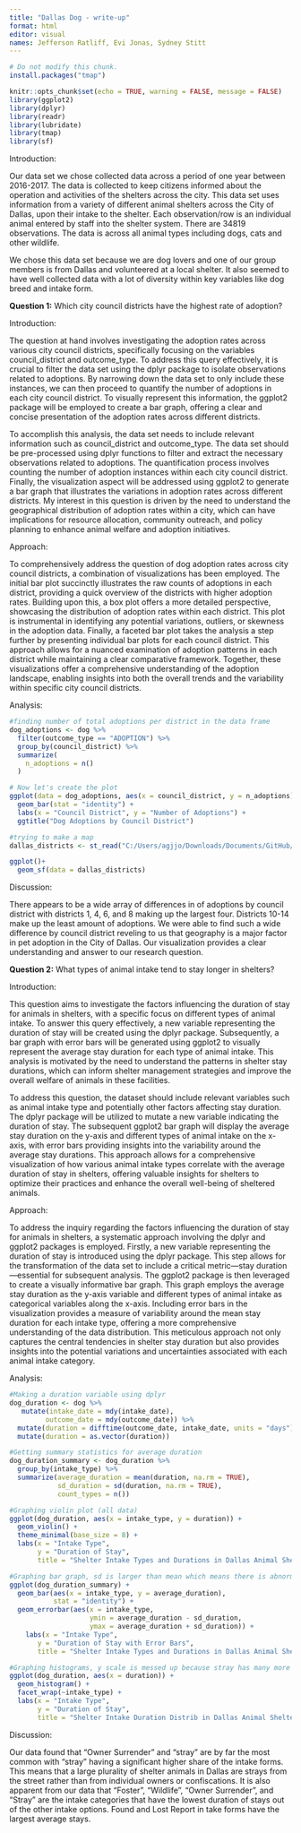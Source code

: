 ```yaml
---
title: "Dallas Dog - write-up"
format: html
editor: visual
names: Jefferson Ratliff, Evi Jonas, Sydney Stitt
---
```


```r
# Do not modify this chunk.
install.packages("tmap")

knitr::opts_chunk$set(echo = TRUE, warning = FALSE, message = FALSE)
library(ggplot2)
library(dplyr)
library(readr)
library(lubridate)
library(tmap)
library(sf)
```

Introduction:

Our data set we chose collected data across a period of one year between 2016-2017. The data is collected to keep citizens informed about the operation and activities of the shelters across the city. This data set uses information from a variety of different animal shelters across the City of Dallas, upon their intake to the shelter. Each observation/row is an individual animal entered by staff into the shelter system. There are 34819 observations. The data is across all animal types including dogs, cats and other wildlife.

We chose this data set because we are dog lovers and one of our group members is from Dallas and volunteered at a local shelter. It also seemed to have well collected data with a lot of diversity within key variables like dog breed and intake form.

**Question 1:** Which city council districts have the highest rate of adoption?

Introduction:

The question at hand involves investigating the adoption rates across various city council districts, specifically focusing on the variables council_district and outcome_type. To address this query effectively, it is crucial to filter the data set using the dplyr package to isolate observations related to adoptions. By narrowing down the data set to only include these instances, we can then proceed to quantify the number of adoptions in each city council district. To visually represent this information, the ggplot2 package will be employed to create a bar graph, offering a clear and concise presentation of the adoption rates across different districts.

To accomplish this analysis, the data set needs to include relevant information such as council_district and outcome_type. The data set should be pre-processed using dplyr functions to filter and extract the necessary observations related to adoptions. The quantification process involves counting the number of adoption instances within each city council district. Finally, the visualization aspect will be addressed using ggplot2 to generate a bar graph that illustrates the variations in adoption rates across different districts. My interest in this question is driven by the need to understand the geographical distribution of adoption rates within a city, which can have implications for resource allocation, community outreach, and policy planning to enhance animal welfare and adoption initiatives.

Approach:

To comprehensively address the question of dog adoption rates across city council districts, a combination of visualizations has been employed. The initial bar plot succinctly illustrates the raw counts of adoptions in each district, providing a quick overview of the districts with higher adoption rates. Building upon this, a box plot offers a more detailed perspective, showcasing the distribution of adoption rates within each district. This plot is instrumental in identifying any potential variations, outliers, or skewness in the adoption data. Finally, a faceted bar plot takes the analysis a step further by presenting individual bar plots for each council district. This approach allows for a nuanced examination of adoption patterns in each district while maintaining a clear comparative framework. Together, these visualizations offer a comprehensive understanding of the adoption landscape, enabling insights into both the overall trends and the variability within specific city council districts.

Analysis:

```r
#finding number of total adoptions per district in the data frame
dog_adoptions <- dog %>%
  filter(outcome_type == "ADOPTION") %>% 
  group_by(council_district) %>% 
  summarize(
    n_adoptions = n()
  )
```

```r
# Now let's create the plot
ggplot(data = dog_adoptions, aes(x = council_district, y = n_adoptions)) +
  geom_bar(stat = "identity") +
  labs(x = "Council District", y = "Number of Adoptions") +
  ggtitle("Dog Adoptions by Council District")
```

```r
#trying to make a map
dallas_districts <- st_read("C:/Users/agjjo/Downloads/Documents/GitHub/project01-dog/data/Councils/Councils.shp")

ggplot()+
  geom_sf(data = dallas_districts)
```

Discussion:

There appears to be a wide array of differences in of adoptions by council district with districts 1, 4, 6, and 8 making up the largest four. Districts 10-14 make up the least amount of adoptions. We were able to find such a wide difference by council district reveling to us that geography is a major factor in pet adoption in the City of Dallas. Our visualization provides a clear understanding and answer to our research question.

**Question 2:** What types of animal intake tend to stay longer in shelters?

Introduction:

This question aims to investigate the factors influencing the duration of stay for animals in shelters, with a specific focus on different types of animal intake. To answer this query effectively, a new variable representing the duration of stay will be created using the dplyr package. Subsequently, a bar graph with error bars will be generated using ggplot2 to visually represent the average stay duration for each type of animal intake. This analysis is motivated by the need to understand the patterns in shelter stay durations, which can inform shelter management strategies and improve the overall welfare of animals in these facilities.

To address this question, the dataset should include relevant variables such as animal intake type and potentially other factors affecting stay duration. The dplyr package will be utilized to mutate a new variable indicating the duration of stay. The subsequent ggplot2 bar graph will display the average stay duration on the y-axis and different types of animal intake on the x-axis, with error bars providing insights into the variability around the average stay durations. This approach allows for a comprehensive visualization of how various animal intake types correlate with the average duration of stay in shelters, offering valuable insights for shelters to optimize their practices and enhance the overall well-being of sheltered animals.

Approach:

To address the inquiry regarding the factors influencing the duration of stay for animals in shelters, a systematic approach involving the dplyr and ggplot2 packages is employed. Firstly, a new variable representing the duration of stay is introduced using the dplyr package. This step allows for the transformation of the data set to include a critical metric—stay duration—essential for subsequent analysis. The ggplot2 package is then leveraged to create a visually informative bar graph. This graph employs the average stay duration as the y-axis variable and different types of animal intake as categorical variables along the x-axis. Including error bars in the visualization provides a measure of variability around the mean stay duration for each intake type, offering a more comprehensive understanding of the data distribution. This meticulous approach not only captures the central tendencies in shelter stay duration but also provides insights into the potential variations and uncertainties associated with each animal intake category.

Analysis:

```r
#Making a duration variable using dplyr
dog_duration <- dog %>%
   mutate(intake_date = mdy(intake_date),
         outcome_date = mdy(outcome_date)) %>%
  mutate(duration = difftime(outcome_date, intake_date, units = "days")) %>%
  mutate(duration = as.vector(duration))

#Getting summary statistics for average duration
dog_duration_summary <- dog_duration %>%
  group_by(intake_type) %>%
  summarize(average_duration = mean(duration, na.rm = TRUE),
            sd_duration = sd(duration, na.rm = TRUE),
            count_types = n()) 

#Graphing violin plot (all data)
ggplot(dog_duration, aes(x = intake_type, y = duration)) +
  geom_violin() +
  theme_minimal(base_size = 8) +
  labs(x = "Intake Type", 
       y = "Duration of Stay", 
       title = "Shelter Intake Types and Durations in Dallas Animal Shelters in 2016 and 2017")

#Graphing bar graph, sd is larger than mean which means there is abnormal distributions
ggplot(dog_duration_summary) +
  geom_bar(aes(x = intake_type, y = average_duration), 
           stat = "identity") +
  geom_errorbar(aes(x = intake_type, 
                    ymin = average_duration - sd_duration, 
                    ymax = average_duration + sd_duration)) +
    labs(x = "Intake Type", 
       y = "Duration of Stay with Error Bars", 
       title = "Shelter Intake Types and Durations in Dallas Animal Shelters in 2016 and 2017")

#Graphing histograms, y scale is messed up because stray has many more observations than other groups
ggplot(dog_duration, aes(x = duration)) +
  geom_histogram() +
  facet_wrap(~intake_type) +
  labs(x = "Intake Type", 
       y = "Duration of Stay", 
       title = "Shelter Intake Duration Distrib in Dallas Animal Shelters in 2016 and 2017")
```

Discussion:

Our data found that "Owner Surrender" and "stray" are by far the most common with "stray" having a significant higher share of the intake forms. This means that a large plurality of shelter animals in Dallas are strays from the street rather than from individual owners or confiscations. It is also apparent from our data that "Foster", "Wildlife", "Owner Surrender", and "Stray" are the intake categories that have the lowest duration of stays out of the other intake options. Found and Lost Report in take forms have the largest average stays.
